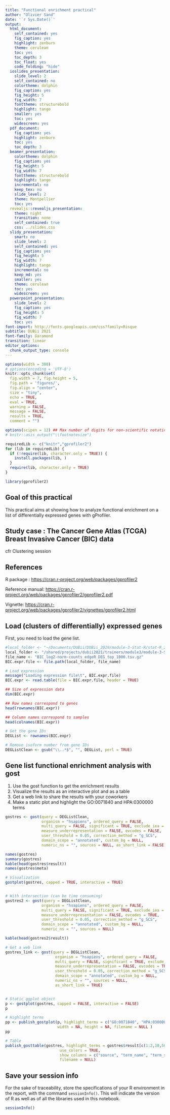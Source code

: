 ```yaml
---
title: "Functional enrichment practical"
author: "Olivier Sand"
date: '`r Sys.Date()`'
output:
  html_document:
    self_contained: yes
    fig_caption: yes
    highlight: zenburn
    theme: cerulean
    toc: yes
    toc_depth: 3
    toc_float: yes
    code_folding: "hide"
  ioslides_presentation:
    slide_level: 2
    self_contained: no
    colortheme: dolphin
    fig_caption: yes
    fig_height: 5
    fig_width: 7
    fonttheme: structurebold
    highlight: tango
    smaller: yes
    toc: yes
    widescreen: yes
  pdf_document:
    fig_caption: yes
    highlight: zenburn
    toc: yes
    toc_depth: 3
  beamer_presentation:
    colortheme: dolphin
    fig_caption: yes
    fig_height: 5
    fig_width: 7
    fonttheme: structurebold
    highlight: tango
    incremental: no
    keep_tex: no
    slide_level: 2
    theme: Montpellier
    toc: yes
  revealjs::revealjs_presentation:
    theme: night
    transition: none
    self_contained: true
    css: ../slides.css
  slidy_presentation:
    smart: no
    slide_level: 2
    self_contained: yes
    fig_caption: yes
    fig_height: 5
    fig_width: 7
    highlight: tango
    incremental: no
    keep_md: yes
    smaller: yes
    theme: cerulean
    toc: yes
    widescreen: yes
  powerpoint_presentation:
    slide_level: 2
    fig_caption: yes
    fig_height: 5
    fig_width: 7
    toc: yes
font-import: http://fonts.googleapis.com/css?family=Risque
subtitle: DUBii 2021
font-family: Garamond
transition: linear
editor_options: 
  chunk_output_type: console
---
```



```r

options(width = 300)
# options(encoding = 'UTF-8')
knitr::opts_chunk$set(
  fig.width = 7, fig.height = 5, 
  fig.path = 'figures/',
  fig.align = "center", 
  size = "tiny", 
  echo = TRUE, 
  eval = TRUE, 
  warning = FALSE, 
  message = FALSE, 
  results = TRUE, 
  comment = "")

options(scipen = 12) ## Max number of digits for non-scientific notation
# knitr::asis_output("\\footnotesize")

```


```r
requiredLib <- c("knitr","gprofiler2")
for (lib in requiredLib) {
  if (!require(lib, character.only = TRUE)) {
    install.packages(lib, )
  }
  require(lib, character.only = TRUE)
}

library(gprofiler2)

```

## Goal of this practical

This practical aims at showing how to analyze functional enrichment on a list of differentially expressed genes with gProfiler.

## Study case : The Cancer Gene Atlas (TCGA) Breast Invasive Cancer (BIC) data

cfr Clustering session

## References

R package : <https://cran.r-project.org/web/packages/gprofiler2>

Reference manual: <https://cran.r-project.org/web/packages/gprofiler2/gprofiler2.pdf>

Vignette: <https://cran.r-project.org/web/packages/gprofiler2/vignettes/gprofiler2.html>

## Load (clusters of differentially) expressed genes

First, you need to load the gene list.

```r

#local_folder <- "~/Documents/DUBii/DUBii_2019/module-3-Stat-R/stat-R_2020/data/TCGA_BIC_subset"  # on my computer
local_folder <- "/shared/projects/dubii2021/trainers/module3/module-3-Stat-R/stat-R_2021/data/TCGA_BIC_subset"  # on the nncr
file_name <- "BIC_log2-norm-counts_edgeR_DEG_top_1000.tsv.gz"
BIC.expr.file <- file.path(local_folder, file_name)

# Load expression
message("Loading expression file\t", BIC.expr.file)
BIC.expr <- read.table(file = BIC.expr.file, header = TRUE)

## Size of expression data
dim(BIC.expr)

## Row names correspond to genes
head(rownames(BIC.expr))

## Column names correspond to samples
head(colnames(BIC.expr))

# Get the gene IDs
DEGList <- rownames(BIC.expr)

# Remove isoform number from gene IDs
DEGListClean <- gsub("\\..*$", "", DEGList, perl = TRUE)


```


## Gene list functional enrichment analysis with gost

1. Use the gost function to get the enrichment results
2. Visualize the results as an interactive plot and as a table
3. Get a web link to share the results with your coworkers
4. Make a static plot and highlight the GO:0071840 and HPA:0300000 terms 

````r

gostres <- gost(query = DEGListClean, 
                organism = "hsapiens", ordered_query = FALSE, 
                multi_query = FALSE, significant = TRUE, exclude_iea = FALSE, 
                measure_underrepresentation = FALSE, evcodes = FALSE, 
                user_threshold = 0.05, correction_method = "g_SCS", 
                domain_scope = "annotated", custom_bg = NULL, 
                numeric_ns = "", sources = NULL, as_short_link = FALSE)

names(gostres)
summary(gostres)
kable(head(gostres$result))
names(gostres$meta)

# Visualization
gostplot(gostres, capped = TRUE, interactive = TRUE)


# With intersection (can be time consuming)
gostres2 <- gost(query = DEGListClean, 
                organism = "hsapiens", ordered_query = FALSE, 
                multi_query = FALSE, significant = TRUE, exclude_iea = FALSE, 
                measure_underrepresentation = FALSE, evcodes = TRUE, 
                user_threshold = 0.05, correction_method = "g_SCS", 
                domain_scope = "annotated", custom_bg = NULL, 
                numeric_ns = "", sources = NULL)

kable(head(gostres2$result))

# Get a web link
gostres_link <- gost(query = DEGListClean, 
                      organism = "hsapiens", ordered_query = FALSE, 
                      multi_query = FALSE, significant = TRUE, exclude_iea = FALSE, 
                      measure_underrepresentation = FALSE, evcodes = TRUE, 
                      user_threshold = 0.05, correction_method = "g_SCS", 
                      domain_scope = "annotated", custom_bg = NULL, 
                      numeric_ns = "", sources = NULL,
                      as_short_link = TRUE)


# Static ggplot object
p <- gostplot(gostres, capped = FALSE, interactive = FALSE)
p

# Highlight terms
pp <- publish_gostplot(p, highlight_terms = c("GO:0071840", "HPA:0300000"), 
                       width = NA, height = NA, filename = NULL )
pp

# Table
publish_gosttable(gostres, highlight_terms = gostres$result[c(1:2,10,50:52,64,69,71),],
                        use_colors = TRUE, 
                        show_columns = c("source", "term_name", "term_size", "intersection_size"),
                        filename = NULL)


````


## Save your session info

For the sake of traceability, store the specifications of your R environment in the report, with the command `sessionInfo()`. This will indicate the version of R as well as of all the libraries used in this notebook. 

```r
sessionInfo()
```
